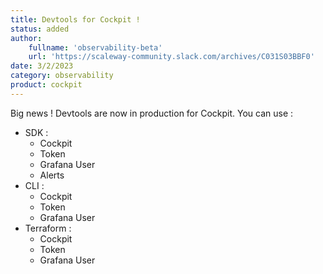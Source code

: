 ```yaml
---
title: Devtools for Cockpit !
status: added
author:
    fullname: 'observability-beta'
    url: 'https://scaleway-community.slack.com/archives/C031S03BBF0'
date: 3/2/2023
category: observability
product: cockpit
---
```


Big news ! Devtools are now in production for Cockpit.
You can use : 
- SDK :
  - Cockpit
  - Token
  - Grafana User
  - Alerts
- CLI :
  - Cockpit
  - Token
  - Grafana User
- Terraform :
  - Cockpit
  - Token
  - Grafana User

